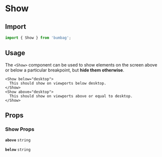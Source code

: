 # Show

## Import

```jsx
import { Show } from 'bumbag';
```

## Usage

The `<Show>` component can be used to show elements on the screen above or below a particular breakpoint, but **hide them otherwise**.

```jsx-live
<Show below="desktop">
  This should show on viewports below desktop.
</Show>
<Show above="desktop">
  This should show on viewports above or equal to desktop.
</Show>
```

## Props

### Show Props

<!-- Automatically generated -->

**<Code fontSize="150" marginRight="major-1">above</Code>** <Code fontSize="100" palette="primary">string</Code> 

<Divider marginTop="major-2" marginBottom="major-2" />

**<Code fontSize="150" marginRight="major-1">below</Code>** <Code fontSize="100" palette="primary">string</Code> 

<Divider marginTop="major-2" marginBottom="major-2" />
